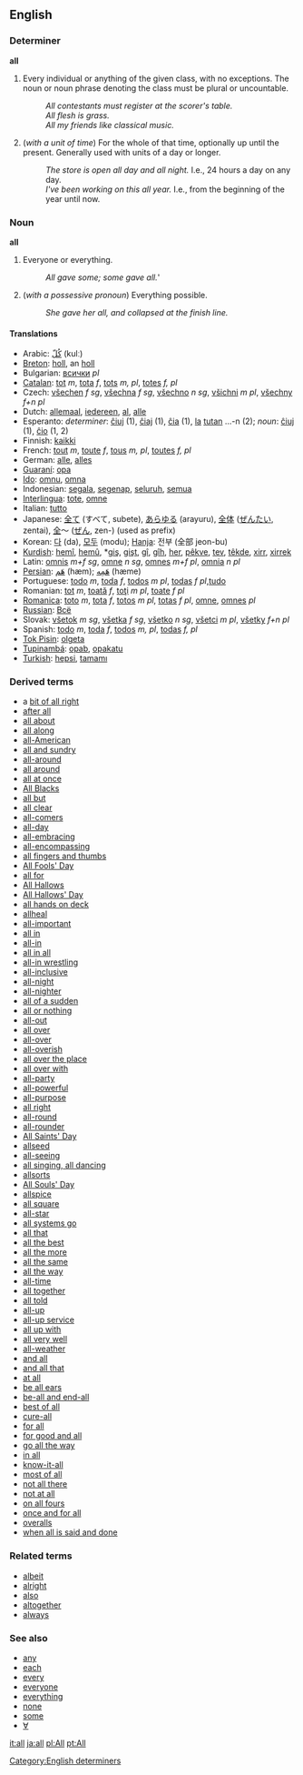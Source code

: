==English==

===Determiner=== <!-- Is this what we want? -->
'''all'''

# Every individual or anything of the given class, with no exceptions.  The noun or noun phrase denoting the class must be plural or uncountable.
#: ''All contestants must register at the scorer's table.''
#: ''All flesh is grass.''
#: ''All my friends like classical music.''
# (''with a unit of time'') For the whole of that time, optionally up until the present.  Generally used with units of a day or longer.
#: ''The store is open all day and all night.'' I.e., 24 hours a day on any day.
#: ''I've been working on this all year.'' I.e., from the beginning of the year until now.

===Noun===
'''all'''

# Everyone or everything.
#: ''All gave some; some gave all.'''
# (''with a possessive pronoun'') Everything possible.
#: ''She gave her all, and collapsed at the finish line.''

====Translations====
*Arabic: [[كُلّ]] (kulː)
*[[Breton]]: [[holl]], an [[holl]]
*Bulgarian: [[всички]] ''pl''
*[[Catalan]]: [[tot]] ''m'', [[tota]] ''f'', [[tots]] ''m, pl'', [[totes]] ''f, pl''
*Czech: [[všechen]] ''f sg'', [[všechna]] ''f sg'', [[všechno]] ''n sg'', [[všichni]] ''m pl'', [[všechny]] ''f+n pl''
*Dutch: [[allemaal]], [[iedereen]], [[al]], [[alle]]
*Esperanto: ''determiner'': [[ĉiuj]] (1), [[ĉiaj]] (1), [[ĉia]] (1), [[la]] [[tutan]] ...-n (2); ''noun'': [[ĉiuj]] (1), [[ĉio]] (1, 2)
*Finnish: [[kaikki]]
*French: [[tout]] ''m'', [[toute]] ''f'', [[tous]] ''m, pl'', [[toutes]] ''f, pl''
*German: [[alle]], [[alles]]
*[[Guaraní]]: [[opa]]
*[[Ido]]: [[omnu]], [[omna]]
*Indonesian: [[segala]], [[segenap]], [[seluruh]], [[semua]]
*[[Interlingua]]: [[tote]], [[omne]]
*Italian: [[tutto]]
*Japanese: [[全て]] (すべて, subete), [[あらゆる]] (arayuru), [[全体]] ([[ぜんたい]], zentai), [[全]]～ ([[ぜん]], zen-) (used as prefix)
*Korean: [[다]] (da), [[모두]] (modu); [[Hanja]]: 전부 (全部 jeon-bu)
*[[Kurdish]]: [[hemî]], [[hemû]], *[[giş]], [[gişt]], [[gî]], [[gîh]], [[her]], [[pêkve]], [[tev]], [[têkde]], [[xirr]], [[xirrek]]
*Latin: [[omnis]] ''m+f sg'', [[omne]] ''n sg'', [[omnes]] ''m+f pl'', [[omnia]] ''n pl''
*[[Persian]]: [[هَم]] (hæm); [[هَمِه]] (hæme)
*Portuguese: [[todo]] ''m'', [[toda]] ''f'', [[todos]] ''m'' ''pl'', [[todas]] ''f'' ''pl'',[[tudo]]
*Romanian: [[tot]] ''m'', [[toată]] ''f'', [[toţi]] ''m'' ''pl'', [[toate]] ''f'' ''pl''
*[[Romanica]]: [[toto]] ''m'', [[tota]] ''f'', [[totos]] ''m'' ''pl'', [[totas]] ''f'' ''pl'', [[omne]], [[omnes]] ''pl''
*[[Russian]]: [http://ru.wiktionary.org/wiki/Всё Всё]
*Slovak: [[všetok]] ''m sg'', [[všetka]] ''f sg'', [[všetko]] ''n sg'', [[všetci]] ''m pl'', [[všetky]] ''f+n pl''
*Spanish: [[todo]] ''m'', [[toda]] ''f'', [[todos]] ''m, pl'', [[todas]] ''f, pl''
*[[Tok Pisin]]: [[olgeta]]
*[[Tupinambá]]: [[opab]], [[opakatu]]
*[[Turkish]]: [[hepsi]], [[tamamı]]

===Derived terms===
*a [[bit of all right]]
*[[after all]]
*[[all about]]
*[[all along]]
*[[all-American]]
*[[all and sundry]]
*[[all-around]]<!--adjective-->
*[[all around]]
*[[all at once]]
*[[All Blacks]]
*[[all but]]
*[[all clear]]
*[[all-comers]]
*[[all-day]]<!--adjective-->
*[[all-embracing]]
*[[all-encompassing]]
*[[all fingers and thumbs]]
*[[All Fools' Day]]
*[[all for]]
*[[All Hallows]]
*[[All Hallows' Day]]
*[[all hands on deck]]
*[[allheal]]
*[[all-important]]
*[[all in]]
*[[all-in]]
*[[all in all]]
*[[all-in wrestling]]
*[[all-inclusive]]<!--adjective-->
*[[all-night]]<!--adjective-->
*[[all-nighter]]
*[[all of a sudden]]
*[[all or nothing]]
*[[all-out]]<!--adjective-->
*[[all over]]
*[[all-over]]<!--adjective-->
*[[all-overish]]
*[[all over the place]]
*[[all over with]]
*[[all-party]]
*[[all-powerful]]
*[[all-purpose]]
*[[all right]]
*[[all-round]]
*[[all-rounder]]
*[[All Saints' Day]]
*[[allseed]]
*[[all-seeing]]
*[[all singing, all dancing]]
*[[allsorts]]
*[[All Souls' Day]]
*[[allspice]]
*[[all square]]
*[[all-star]]
*[[all systems go]]
*[[all that]]
*[[all the best]]
*[[all the more]]
*[[all the same]]
*[[all the way]]
*[[all-time]]
*[[all together]]
*[[all told]]
*[[all-up]]
*[[all-up service]]
*[[all up with]]
*[[all very well]]
*[[all-weather]]
*[[and all]]
*[[and all that]]
*[[at all]]
*[[be all ears]]
*[[be-all and end-all]]
*[[best of all]]
*[[cure-all]]
*[[for all]]
*[[for good and all]]
*[[go all the way]]
*[[in all]]
*[[know-it-all]]
*[[most of all]]
*[[not all there]]
*[[not at all]]
*[[on all fours]]
*[[once and for all]]
*[[overalls]]
*[[when all is said and done]]

===Related terms===
*[[albeit]]
*[[alright]]
*[[also]]
*[[altogether]]
*[[always]]

===See also===
*[[any]]
*[[each]]
*[[every]]
*[[everyone]]
*[[everything]]
*[[none]]
*[[some]]
*[[∀]]

[[Category:English determiners]]

[[it:all]]
[[ja:all]]
[[pl:All]]
[[pt:All]]

{{rfc}}